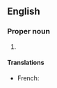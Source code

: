 {{also|miti}}
==English==

===Proper noun===
{{en-proper noun}}

# {{initialism of|{{w|Ministry of International Trade and Industry}}|lang=en}}

====Translations====
{{trans-top|Ministry of International Trade and Industry}}
* French: {{t|fr|MITI}}
{{trans-mid}}
{{trans-bottom}}